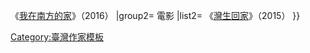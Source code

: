 {{Navbox
|name= 陳宣儒
|title= [[陳宣儒]]作品
|group1= 文學
|list1= 《[[灣生回家 (書籍)|灣生回家]]》（2014）{{.w}}《[[我在南方的家]]》（2016）
|group2= 電影
|list2= 《[[灣生回家]]》（2015）
}}
<noinclude>
{{collapsible option}}
[[Category:臺灣作家模板]]
</noinclude>